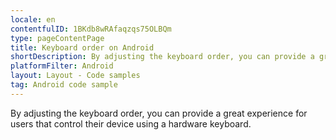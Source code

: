 ```yaml
---
locale: en
contentfulID: 1BKdb8wRAfaqzqs75OLBQm
type: pageContentPage
title: Keyboard order on Android
shortDescription: By adjusting the keyboard order, you can provide a great experience for users that control their device using a hardware keyboard.
platformFilter: Android
layout: Layout - Code samples
tag: Android code sample
---
```


By adjusting the keyboard order, you can provide a great experience for users that control their device using a hardware keyboard.

<CodeSample id="keyboard-order" locale="en" platform="android"/>